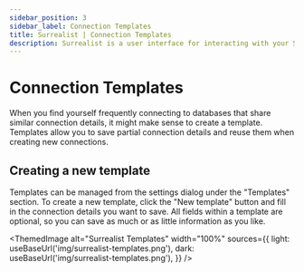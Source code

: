 ```yaml
---
sidebar_position: 3
sidebar_label: Connection Templates
title: Surrealist | Connection Templates
description: Surrealist is a user interface for interacting with your SurrealDB database visually. It enables you to seamlessly connect to any SurrealDB instance, allowing you to execute queries, explore your tables, design your schemas, and much more.
---
```



# Connection Templates

When you find yourself frequently connecting to databases that share similar connection details, it might make sense to create a template.
Templates allow you to save partial connection details and reuse them when creating new connections.

## Creating a new template

Templates can be managed from the settings dialog under the "Templates" section. To create a new template, click the "New template" button and fill in the connection details you want to save.
All fields within a template are optional, so you can save as much or as little information as you like.

<ThemedImage
  alt="Surrealist Templates"
  width="100%"
  sources={{
	light: useBaseUrl('img/surrealist-templates.png'),
	dark: useBaseUrl('img/surrealist-templates.png'),
  }}
/>